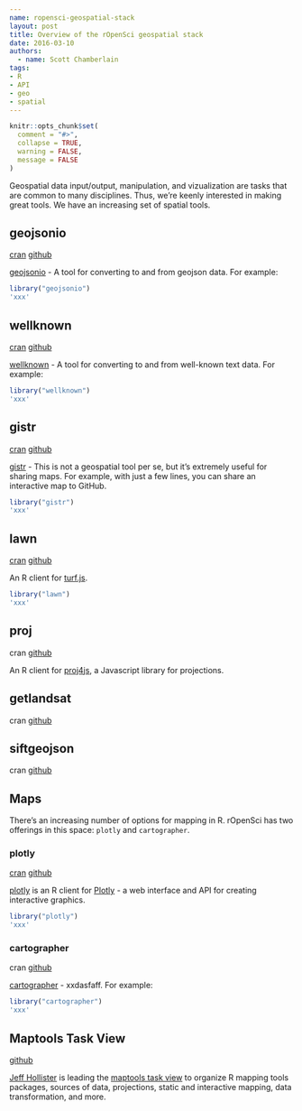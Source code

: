 ```yaml
---
name: ropensci-geospatial-stack
layout: post
title: Overview of the rOpenSci geospatial stack
date: 2016-03-10
authors:
  - name: Scott Chamberlain
tags:
- R
- API
- geo
- spatial
---
```


```r
knitr::opts_chunk$set(
  comment = "#>",
  collapse = TRUE,
  warning = FALSE,
  message = FALSE
)
```

Geospatial data input/output, manipulation, and vizualization are tasks that are common to many disciplines. Thus, we're keenly interested in making great tools. We have an increasing set of spatial tools.

## geojsonio

<a href="https://cran.rstudio.com/web/packages/geojsonio/"><span class="label label-warning">cran</span></a> <a href="https://github.com/ropensci/geojsonio"><span class="label label-info">github</span></a>

[geojsonio](https://github.com/ropensci/geojsonio) - A tool for converting to and from geojson data. For example:

```r
library("geojsonio")
'xxx'
```
## wellknown

<a href="https://cran.rstudio.com/web/packages/wellknown/"><span class="label label-warning">cran</span></a> <a href="https://github.com/ropensci/wellknown"><span class="label label-info">github</span></a>

[wellknown](https://github.com/ropensci/wellknown) - A tool for converting to and from well-known text data. For example:

```r
library("wellknown")
'xxx'
```

## gistr

<a href="https://cran.rstudio.com/web/packages/gistr/"><span class="label label-warning">cran</span></a> <a href="https://github.com/ropensci/gistr"><span class="label label-info">github</span></a>

[gistr](https://github.com/ropensci/gistr) - This is not a geospatial tool per se, but it's extremely useful for sharing maps. For example, with just a few lines, you can share an interactive map to GitHub.

```r
library("gistr")
'xxx'
```

## lawn

<a href="https://cran.rstudio.com/web/packages/lawn/"><span class="label label-warning">cran</span></a> <a href="https://github.com/ropensci/lawn"><span class="label label-info">github</span></a>

An R client for [turf.js](http://turfjs.org/).

```r
library("lawn")
'xxx'
```

## proj

<span class="label label-warning">cran</span> <a href="https://github.com/ropensci/proj"><span class="label label-info">github</span></a>

An R client for [proj4js](https://github.com/proj4js/proj4js), a Javascript library for projections.

## getlandsat

<span class="label label-warning">cran</span> <a href="https://github.com/ropenscilabs/getlandsat"><span class="label label-info">github</span></a>

## siftgeojson

<span class="label label-warning">cran</span> <a href="https://github.com/ropenscilabs/siftgeojson"><span class="label label-info">github</span></a>

## Maps

There's an increasing number of options for mapping in R. rOpenSci has two offerings in this space: `plotly` and `cartographer`.

### plotly

<a href="https://cran.rstudio.com/web/packages/plotly/"><span class="label label-warning">cran</span></a> <a href="https://github.com/ropensci/plotly"><span class="label label-info">github</span></a>

[plotly](https://github.com/ropensci/plotly) is an R client for [Plotly](https://plot.ly/) - a web interface and API for creating interactive graphics.

```r
library("plotly")
'xxx'
```

### cartographer

<span class="label label-inverse">cran</span> <a href="https://github.com/ropensci/cartographer"><span class="label label-info">github</span></a>

[cartographer](https://github.com/ropensci/cartographer) - xxdasfaff. For example:

```r
library("cartographer")
'xxx'
```

## Maptools Task View

<a href="https://github.com/ropensci/maptools"><span class="label label-info">github</span></a>

[Jeff Hollister](http://jwhollister.com/) is leading the [maptools task view](https://github.com/ropensci/maptools) to organize R mapping tools packages, sources of data, projections, static and interactive mapping, data transformation, and more.

